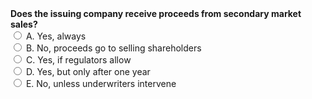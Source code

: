::: {.question-block}
<form onsubmit="event.preventDefault(); checkAnswer('module1_mcq_q72')" data-correct-answer="B"> 
  <strong style="display: block;">Does the issuing company receive proceeds from secondary market sales?</strong> 
  <label><input type="radio" name="module1_mcq_q72" value="A"> A. Yes, always</label><br>
  <label><input type="radio" name="module1_mcq_q72" value="B"> B. No, proceeds go to selling shareholders</label><br>
  <label><input type="radio" name="module1_mcq_q72" value="C"> C. Yes, if regulators allow</label><br>
  <label><input type="radio" name="module1_mcq_q72" value="D"> D. Yes, but only after one year</label><br>
  <label><input type="radio" name="module1_mcq_q72" value="E"> E. No, unless underwriters intervene</label><br>
</form> 

<div id="feedback-module1_mcq_q72" class="feedback" data-status="" style="display:none;"> 
✅ Correct: B. Secondary trades benefit the selling investors, not the company. 
</div> 
:::
